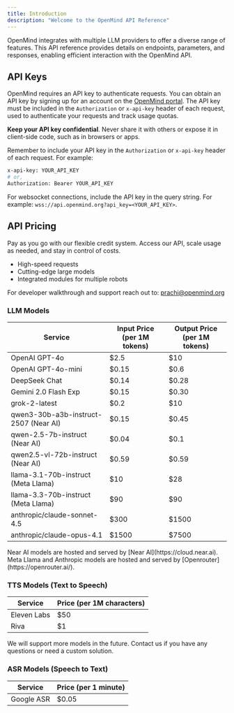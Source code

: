 ```yaml
---
title: Introduction
description: "Welcome to the OpenMind API Reference"
---
```


OpenMind integrates with multiple LLM providers to offer a diverse range of features. This API reference provides details on endpoints, parameters, and responses, enabling efficient interaction with the OpenMind API.

## API Keys

OpenMind requires an API key to authenticate requests. You can obtain an API key by signing up for an account on the [OpenMind portal](https://portal.openmind.org). The API key must be included in the `Authorization` or `x-api-key` header of each request, used to authenticate your requests and track usage quotas.

**Keep your API key confidential**. Never share it with others or expose it in client-side code, such as in browsers or apps.

Remember to include your API key in the `Authorization` or `x-api-key` header of each request. For example:

```bash
x-api-key: YOUR_API_KEY
# or,
Authorization: Bearer YOUR_API_KEY
```

For websocket connections, include the API key in the query string. For example: `wss://api.openmind.org?api_key=<YOUR_API_KEY>`.

## API Pricing

Pay as you go with our flexible credit system. Access our API, scale usage as needed, and stay in control of costs.

- High-speed requests
- Cutting-edge large models
- Integrated modules for multiple robots

For developer walkthrough and support reach out to: prachi@openmind.org

### LLM Models

| Service                               | Input Price (per 1M tokens) | Output Price (per 1M tokens) |
|---------------------------------------|-----------------------------|------------------------------|
| OpenAI GPT-4o                         | $2.5                        | $10                          |
| OpenAI GPT-4o-mini                    | $0.15                       | $0.6                         |
| DeepSeek Chat                         | $0.14                       | $0.28                        |
| Gemini 2.0 Flash Exp                  | $0.15                       | $0.30                        |
| grok-2-latest                         | $0.2                        | $10                          |
| qwen3-30b-a3b-instruct-2507 (Near AI) | $0.15                       | $0.45                        |
| qwen-2.5-7b-instruct (Near AI)        | $0.04                       | $0.1                         |
| qwen2.5-vl-72b-instruct (Near AI)     | $0.59                       | $0.59                        |
| llama-3.1-70b-instruct (Meta Llama)   | $10                         | $28                          |
| llama-3.3-70b-instruct (Meta Llama)   | $90                         | $90                          |
| anthropic/claude-sonnet-4.5           | $300                        | $1500                        |
| anthropic/claude-opus-4.1             | $1500                       | $7500                        |

<Note>
Near AI models are hosted and served by [Near AI](https://cloud.near.ai).
Meta Llama and Anthropic models are hosted and served by [Openrouter](https://openrouter.ai/).
</Note>

### TTS Models (Text to Speech)

| Service              | Price (per 1M characters) |
|----------------------|---------------------------|
| Eleven Labs          | $50                       |
| Riva                 | $1                        |

We will support more models in the future. Contact us if you have any questions or need a custom solution.

### ASR Models (Speech to Text)

| Service              | Price (per 1 minute) |
|----------------------|----------------------|
| Google ASR           | $0.05                |
